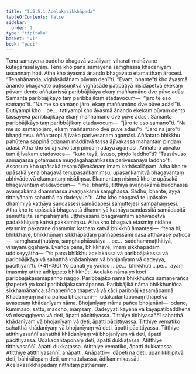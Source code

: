 ```yaml
---
title: "1.5.5.1 Acelakasikkhāpada"
tableOfContents: false
sidebar:
  order: 1
type: "tipitaka"
basket: "vi"
book: "paci"
---
```



<DynamicBreadcrumb />

<Division number="269" book="paci" bookNo="2" page="122">

<Paragraph number="866" book="paci">
Tena samayena buddho bhagavā vesāliyaṃ viharati mahāvane kūṭāgārasālāyaṃ. Tena kho pana samayena saṃghassa khādanīyaṃ ussannaṃ hoti. Atha kho āyasmā ānando bhagavato etamatthaṃ ārocesi. “Tenahānanda, vighāsādānaṃ pūvaṃ dehī”ti. “Evaṃ, bhante”ti kho āyasmā ānando bhagavato paṭissuṇitvā vighāsāde paṭipāṭiyā nisīdāpetvā ekekaṃ pūvaṃ dento aññatarissā paribbājikāya ekaṃ maññamāno dve pūve adāsi. Sāmantā paribbājikāyo taṃ paribbājikaṃ etadavocuṃ—  “jāro te eso samaṇo”ti. “Na me so samaṇo jāro, ekaṃ maññamāno dve pūve adāsī”ti. Dutiyampi kho …pe…  tatiyampi kho āyasmā ānando ekekaṃ pūvaṃ dento tassāyeva paribbājikāya ekaṃ maññamāno dve pūve adāsi. Sāmantā paribbājikāyo taṃ paribbājikaṃ etadavocuṃ—  “jāro te eso samaṇo”ti. “Na me so samaṇo jāro, ekaṃ maññamāno dve pūve adāsī”ti. “Jāro na jāro”ti bhaṇḍiṃsu. Aññataropi ājīvako parivesanaṃ agamāsi. Aññataro bhikkhu pahūtena sappinā odanaṃ madditvā tassa ājīvakassa mahantaṃ piṇḍaṃ adāsi. Atha kho so ājīvako taṃ piṇḍaṃ ādāya agamāsi. Aññataro ājīvako taṃ ājīvakaṃ etadavoca—  “kuto tayā, āvuso, piṇḍo laddho”ti? “Tassāvuso, samaṇassa gotamassa muṇḍagahapatikassa parivesanāya laddho”ti.
</Paragraph>

<Paragraph number="867" book="paci">
Assosuṃ kho upāsakā tesaṃ ājīvakānaṃ imaṃ kathāsallāpaṃ. Atha kho te upāsakā yena bhagavā tenupasaṅkamiṃsu; upasaṅkamitvā bhagavantaṃ abhivādetvā ekamantaṃ nisīdiṃsu. Ekamantaṃ nisinnā kho te upāsakā bhagavantaṃ etadavocuṃ—  “ime, bhante, titthiyā avaṇṇakāmā buddhassa avaṇṇakāmā dhammassa avaṇṇakāmā saṃghassa. Sādhu, bhante, ayyā titthiyānaṃ sahatthā na dadeyyun”ti. Atha kho bhagavā te upāsake dhammiyā kathāya sandassesi samādapesi samuttejesi sampahaṃsesi. Atha kho te upāsakā bhagavatā dhammiyā kathāya sandassitā samādapitā samuttejitā sampahaṃsitā uṭṭhāyāsanā bhagavantaṃ abhivādetvā padakkhiṇaṃ katvā pakkamiṃsu. Atha kho bhagavā etasmiṃ nidāne etasmiṃ pakaraṇe dhammiṃ kathaṃ katvā bhikkhū āmantesi—  “tena hi, bhikkhave, bhikkhūnaṃ sikkhāpadaṃ paññapessāmi dasa atthavase paṭicca—  saṃghasuṭṭhutāya, saṃghaphāsutāya …pe…  saddhammaṭṭhitiyā, vinayānuggahāya. Evañca pana, bhikkhave, imaṃ sikkhāpadaṃ uddiseyyātha—
</Paragraph>

</Division>
<Division number="270" book="paci" bookNo="2" page="123">

<Paragraph number="868" book="paci">
<Emphasis>“Yo pana bhikkhu acelakassa vā paribbājakassa vā paribbājikāya vā sahatthā khādanīyaṃ vā bhojanīyaṃ vā dadeyya, pācittiyan”</Emphasis>ti. (*41*:<Emphasis>90</Emphasis>)
</Paragraph>

</Division>
<Division number="271" book="paci" bookNo="2" page="123">

<Paragraph number="869" book="paci">
<Emphasis>Yo panā</Emphasis>ti yo yādiso …pe…  <Emphasis>bhikkhū</Emphasis>ti …pe…  ayaṃ imasmiṃ atthe adhippeto bhikkhūti.
</Paragraph>

<Paragraph number="870" book="paci">
<Emphasis>Acelako</Emphasis> nāma yo koci paribbājakasamāpanno naggo.
</Paragraph>

<Paragraph number="871" book="paci">
<Emphasis>Paribbājako</Emphasis> nāma bhikkhuñca sāmaṇerañca ṭhapetvā yo koci paribbājakasamāpanno.
</Paragraph>

<Paragraph number="872" book="paci">
<Emphasis>Paribbājikā</Emphasis> nāma bhikkhuniñca sikkhamānañca sāmaṇeriñca ṭhapetvā yā kāci paribbājikasamāpannā.
</Paragraph>

<Paragraph number="873" book="paci">
<Emphasis>Khādanīyaṃ</Emphasis> nāma pañca bhojanāni—  udakadantaponaṃ ṭhapetvā avasesaṃ khādanīyaṃ nāma.
</Paragraph>

<Paragraph number="874" book="paci">
<Emphasis>Bhojanīyaṃ</Emphasis> nāma pañca bhojanāni—  odano, kummāso, sattu, maccho, maṃsaṃ.
</Paragraph>

<Paragraph number="875" book="paci">
<Emphasis>Dadeyyā</Emphasis>ti kāyena vā kāyapaṭibaddhena vā nissaggiyena vā deti, āpatti pācittiyassa.
</Paragraph>

</Division>
<Division number="272" book="paci" bookNo="2" page="124">

<Paragraph number="876" book="paci">
Titthiye titthiyasaññī sahatthā khādanīyaṃ vā bhojanīyaṃ vā deti, āpatti pācittiyassa. Titthiye vematiko sahatthā khādanīyaṃ vā bhojanīyaṃ vā deti, āpatti pācittiyassa. Titthiye atitthiyasaññī sahatthā khādanīyaṃ vā bhojanīyaṃ vā deti, āpatti pācittiyassa.
</Paragraph>

<Paragraph number="877" book="paci">
Udakadantaponaṃ deti, āpatti dukkaṭassa. Atitthiye titthiyasaññī, āpatti dukkaṭassa. Atitthiye vematiko, āpatti dukkaṭassa. Atitthiye atitthiyasaññī, anāpatti.
</Paragraph>

</Division>
<Division number="273" book="paci" bookNo="2" page="124">

<Paragraph number="878" book="paci">
Anāpatti—  dāpeti na deti, upanikkhipitvā deti, bāhirālepaṃ deti, ummattakassa, ādikammikassāti.

</Paragraph>
</Division>

<Paragraph number="879" type="center" book="paci">
Acelakasikkhāpadaṃ niṭṭhitaṃ paṭhamaṃ.
</Paragraph>